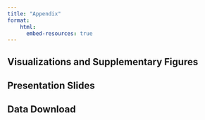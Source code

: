 ```yaml
---
title: "Appendix"
format: 
    html:
      embed-resources: true
---
```


## Visualizations and Supplementary Figures

## Presentation Slides

## Data Download